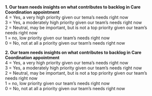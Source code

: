 **1. Our team needs insights on what contributes to backlog in Care Coordination appointment**  
4 = Yes, a very high priority given our tema's needs right now  
3 = Yes, a moderately high priority given our team's needs right now  
2 = Neutral, may be important, but is not a top priority given our team's needs right now  
1 = no, low priority given our team's needs right now  
0 = No, not at all a priority given our team's needs right now  

**2. Our team needs insights on what contributes to backlog in Care Coordination appointment**  
4 = Yes, a very high priority given our tema's needs right now  
3 = Yes, a moderately high priority given our team's needs right now  
2 = Neutral, may be important, but is not a top priority given our team's needs right now  
1 = no, low priority given our team's needs right now  
0 = No, not at all a priority given our team's needs right now 

